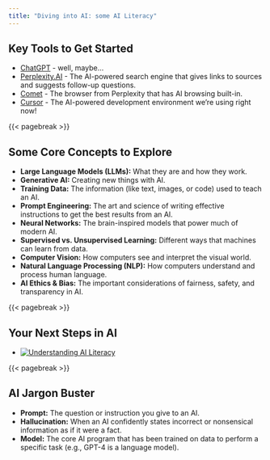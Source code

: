 ```yaml
---
title: "Diving into AI: some AI Literacy"
---
```


## Key Tools to Get Started

*   [ChatGPT](https://chat.openai.com/) - well, maybe...
*   [Perplexity.AI](https://www.perplexity.ai/) - The AI-powered search engine that gives links to sources and suggests follow-up questions.
*   [Comet](https://www.perplexity.ai/comet) - The browser from Perplexity that has AI browsing built-in.
*   [Cursor](https://cursor.sh/) - The AI-powered development environment we're using right now!

{{< pagebreak >}}

## Some Core Concepts to Explore

*   **Large Language Models (LLMs):** What they are and how they work.
*   **Generative AI:** Creating new things with AI.
*   **Training Data:** The information (like text, images, or code) used to teach an AI.
*   **Prompt Engineering:** The art and science of writing effective instructions to get the best results from an AI.
*   **Neural Networks:** The brain-inspired models that power much of modern AI.
*   **Supervised vs. Unsupervised Learning:** Different ways that machines can learn from data.
*   **Computer Vision:** How computers see and interpret the visual world.
*   **Natural Language Processing (NLP):** How computers understand and process human language.
*   **AI Ethics & Bias:** The important considerations of fairness, safety, and transparency in AI.

{{< pagebreak >}}

## Your Next Steps in AI

*   [![Understanding AI Literacy](https://img.youtube.com/vi/jrK3PsD3APk/0.jpg)](https://www.youtube.com/watch?v=jrK3PsD3APk)

{{< pagebreak >}}

## AI Jargon Buster

*   **Prompt:** The question or instruction you give to an AI.
*   **Hallucination:** When an AI confidently states incorrect or nonsensical information as if it were a fact.
*   **Model:** The core AI program that has been trained on data to perform a specific task (e.g., GPT-4 is a language model).
